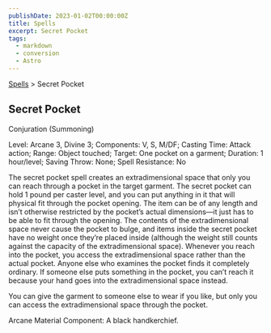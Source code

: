```yaml
---
publishDate: 2023-01-02T00:00:00Z
title: Spells
excerpt: Secret Pocket
tags:
  - markdown
  - conversion
  - Astro
---
```


[Spells](arcana-d20-srd-spells-index) > Secret Pocket

## Secret Pocket

Conjuration (Summoning)

Level: Arcane 3, Divine 3; Components: V, S, M/DF; Casting Time: Attack
action; Range: Object touched; Target: One pocket on a garment; Duration: 1
hour/level; Saving Throw: None; Spell Resistance: No

The secret pocket spell creates an extradimensional space that only you can
reach through a pocket in the target garment. The secret pocket can hold 1
pound per caster level, and you can put anything in it that will physical fit
through the pocket opening. The item can be of any length and isn’t otherwise
restricted by the pocket’s actual dimensions—it just has to be able to fit
through the opening. The contents of the extradimensional space never cause
the pocket to bulge, and items inside the secret pocket have no weight once
they’re placed inside (although the weight still counts against the capacity
of the extradimensional space). Whenever you reach into the pocket, you access
the extradimensional space rather than the actual pocket. Anyone else who
examines the pocket finds it completely ordinary. If someone else puts
something in the pocket, you can’t reach it because your hand goes into the
extradimensional space instead.

You can give the garment to someone else to wear if you like, but only you can
access the extradimensional space through the pocket.

Arcane Material Component: A black handkerchief.

